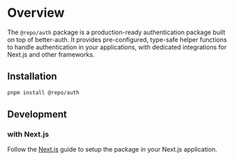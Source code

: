 # Overview

The `@repo/auth` package is a production-ready authentication package built on top of better-auth. It provides pre-configured, type-safe helper functions to handle authentication in your applications, with dedicated integrations for Next.js and other frameworks. 

## Installation

```bash
pnpm install @repo/auth
```

## Development

### with Next.js

Follow the [Next.js](./helpers/next-js.mdx) guide to setup the package in your Next.js application.
